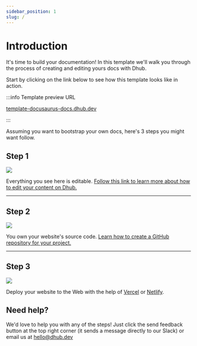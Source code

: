 ```yaml
---
sidebar_position: 1
slug: /
---
```


# Introduction

It's time to build your documentation! In this template we'll walk you through the process of creating and editing yours docs with Dhub.

Start by clicking on the link below to see how this template looks like in action.

:::info Template preview URL

[template-docusaurus-docs.dhub.dev](http://template-docusaurus-docs.dhub.dev)

:::

Assuming you want to bootstrap your own docs, here's 3 steps you might want follow.

## Step 1

[![](/img/step-1.png)](/edit)

Everything you see here is editable. [Follow this link to learn more about how to edit your content on Dhub.](edit.mdx)

---

## **Step 2**

[![](/img/step-2.png)](/push-to-github)

You own your website's source code. [Learn how to create a GitHub repository for your project.](intro.mdx)

---

## **Step 3**

[![](/img/step-3.png)](/deploy-website)

Deploy your website to the Web with the help of [Vercel](https://vercel.com) or [Netlify](https://netlify.com).

## Need help?

We'd love to help you with any of the steps! Just click the send feedback button at the top right corner (it sends a message directly to our Slack) or email us at [hello@dhub.dev](mailto:hello@dhub.dev)

&#x20;
